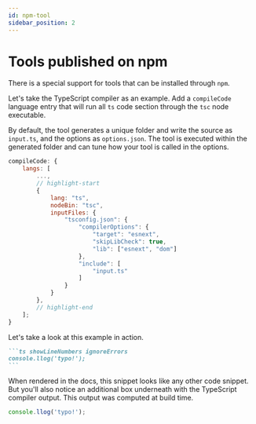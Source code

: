 ```yaml
---
id: npm-tool
sidebar_position: 2
---
```



# Tools published on npm

There is a special support for tools that can be installed through `npm`.

Let's take the TypeScript compiler as an example. Add a `compileCode` language entry
that will run all `ts` code section through the `tsc` node executable.

By default, the tool generates a unique folder and write the source as `input.ts`, and the options as `options.json`.
The tool is executed within the generated folder and can tune how your tool is called in the options.

```js title="./docusaurus.config.js"
compileCode: {
    langs: [
        ...,
        // highlight-start
        {
            lang: "ts",
            nodeBin: "tsc",
            inputFiles: {
                "tsconfig.json": {
                    "compilerOptions": {
                        "target": "esnext",
                        "skipLibCheck": true,
                        "lib": ["esnext", "dom"]
                    },
                    "include": [
                        "input.ts"
                    ]
                }
            }
        },
        // highlight-end
    ];
}
```

Let's take a look at this example in action.

````markdown
```ts showLineNumbers ignoreErrors
console.llog('typo!');
```
````

When rendered in the docs, this snippet looks like any other code snippet. But you'll also notice an additional box
underneath with the TypeScript compiler output. This output was computed at build time.

<BrowserWindow>

```ts showLineNumbers ignoreErrors
console.llog('typo!');
```

</BrowserWindow>
